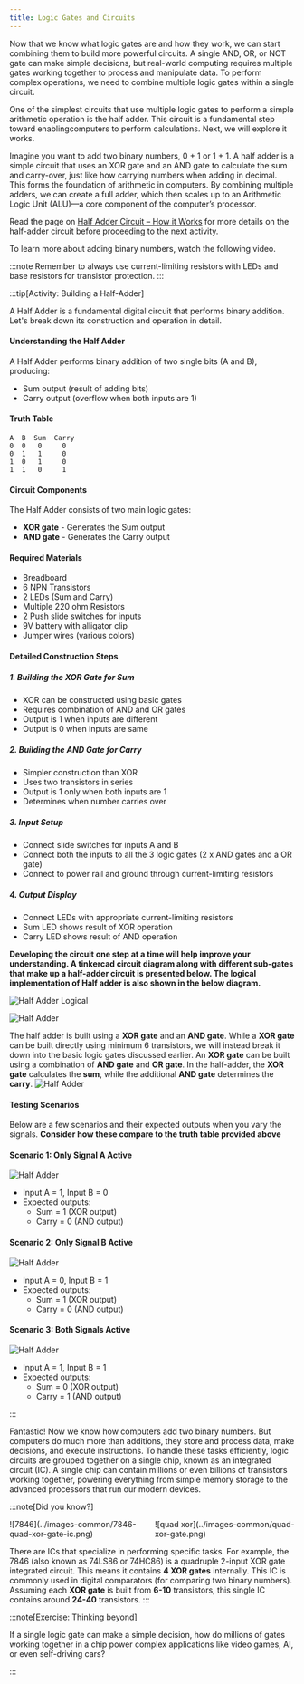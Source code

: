 ```yaml
---
title: Logic Gates and Circuits
---
```



Now that we know what logic gates are and how they work, we can start combining them to build more powerful circuits. A single AND, OR, or NOT gate can make simple decisions, but real-world computing requires multiple gates working together to process and manipulate data. To perform complex operations, we need to combine multiple logic gates within a single circuit.

One of the simplest circuits that use multiple logic gates to perform a simple arithmetic operation is the half adder. This circuit is a fundamental step toward enablingcomputers to perform calculations. Next, we will explore it works.

Imagine you want to add two binary numbers, 0 + 1 or 1 + 1. A half adder is a simple circuit that uses an XOR gate and an AND gate to calculate the sum and carry-over, just like how carrying numbers when adding in decimal. This forms the foundation of arithmetic in computers. By combining multiple adders, we can create a full adder, which then scales up to an Arithmetic Logic Unit (ALU)—a core component of the computer’s processor.

Read the page on [Half Adder Circuit – How it Works](https://www.build-electronic-circuits.com/half-adder/) for more details on the half-adder circuit before proceeding to the next activity.

To learn more about adding binary numbers, watch the following video.

<div class='not-content'>
  <YouTube id='RgklPQ8rbkg' params='fs=1&modestbranding=1&rel=0&autoplay=1' />
</div>

:::note
Remember to always use current-limiting resistors with LEDs and base resistors for transistor protection.
:::

:::tip[Activity: Building a Half-Adder]

A Half Adder is a fundamental digital circuit that performs binary addition. Let's break down its construction and operation in detail.

#### Understanding the Half Adder

A Half Adder performs binary addition of two single bits (A and B), producing:

- Sum output (result of adding bits)
- Carry output (overflow when both inputs are 1)

#### Truth Table

```text
A  B  Sum  Carry
0  0   0     0
0  1   1     0
1  0   1     0
1  1   0     1
```

#### Circuit Components

The Half Adder consists of two main logic gates:

- **XOR gate** - Generates the Sum output
- **AND gate** - Generates the Carry output

#### Required Materials

- Breadboard
- 6 NPN Transistors
- 2 LEDs (Sum and Carry)
- Multiple 220 ohm Resistors
- 2 Push slide switches for inputs
- 9V battery with alligator clip
- Jumper wires (various colors)

#### Detailed Construction Steps

##### 1. Building the XOR Gate for Sum

- XOR can be constructed using basic gates
- Requires combination of AND and OR gates
- Output is 1 when inputs are different
- Output is 0 when inputs are same

##### 2. Building the AND Gate for Carry

- Simpler construction than XOR
- Uses two transistors in series
- Output is 1 only when both inputs are 1
- Determines when number carries over

##### 3. Input Setup

- Connect slide switches for inputs A and B
- Connect both the inputs to all the 3 logic gates (2 x AND gates and a OR gate)
- Connect to power rail and ground through current-limiting resistors

##### 4. Output Display

- Connect LEDs with appropriate current-limiting resistors
- Sum LED shows result of XOR operation
- Carry LED shows result of AND operation

**Developing the circuit one step at a time will help improve your understanding. A tinkercad circuit diagram along with different sub-gates that make up a half-adder circuit is presented below. The logical implementation of Half adder is also shown in the below diagram.**

![Half Adder Logical](../1-logic-gates/images/half-adder/half-adder-logical.jpeg)

![Half Adder](../1-logic-gates/images/half-adder/half-adder.png)

The half adder is built using a **XOR gate** and an **AND gate**. While a **XOR gate** can be built directly using minimum 6 transistors, we will instead break it down into the basic logic gates discussed earlier. An **XOR gate** can be built using a combination of **AND gate** and **OR gate**. In the half-adder, the **XOR gate** calculates the **sum**, while the additional **AND gate** determines the **carry**.
![Half Adder](../1-logic-gates/images/half-adder/half-adder-annoted.png)

#### Testing Scenarios

Below are a few scenarios and their expected outputs when you vary the signals. **Consider how these compare to the truth table provided above**

#### Scenario 1: Only Signal A Active

![Half Adder](../1-logic-gates/images/half-adder/a-active.png)

- Input A = 1, Input B = 0
- Expected outputs:
  - Sum = 1 (XOR output)
  - Carry = 0 (AND output)

#### Scenario 2: Only Signal B Active

![Half Adder](../1-logic-gates/images/half-adder/b-active.png)

- Input A = 0, Input B = 1
- Expected outputs:
  - Sum = 1 (XOR output)
  - Carry = 0 (AND output)

#### Scenario 3: Both Signals Active

![Half Adder](../1-logic-gates/images/half-adder/both-active.png)

- Input A = 1, Input B = 1
- Expected outputs:
  - Sum = 0 (XOR output)
  - Carry = 1 (AND output)

:::

Fantastic! Now we know how computers add two binary numbers. But computers do much more than additions, they store and process data, make decisions, and execute instructions. To handle these tasks efficiently, logic circuits are grouped together on a single chip, known as an integrated circuit (IC). A single chip can contain millions or even billions of transistors working together, powering everything from simple memory storage to the advanced processors that run our modern devices.

:::note[Did you know?]

<div style='display: flex; gap: 10px;'>
  <div style='width: 300px'>![7846](../images-common/7846-quad-xor-gate-ic.png)</div>
  <div style='width: 300px'>![quad xor](../images-common/quad-xor-gate.png)</div>
</div>

There are ICs that specialize in performing specific tasks. For example, the 7846 (also known as 74LS86 or 74HC86) is a quadruple 2-input XOR gate integrated circuit. This means it contains **4 XOR gates** internally. This IC is commonly used in digital comparators (for comparing two binary numbers). Assuming each **XOR gate** is built from **6-10** transistors, this single IC contains around **24-40** transistors.
:::

:::note[Exercise: Thinking beyond]

If a single logic gate can make a simple decision, how do millions of gates working together in a chip power complex applications like video games, AI, or even self-driving cars?

:::
